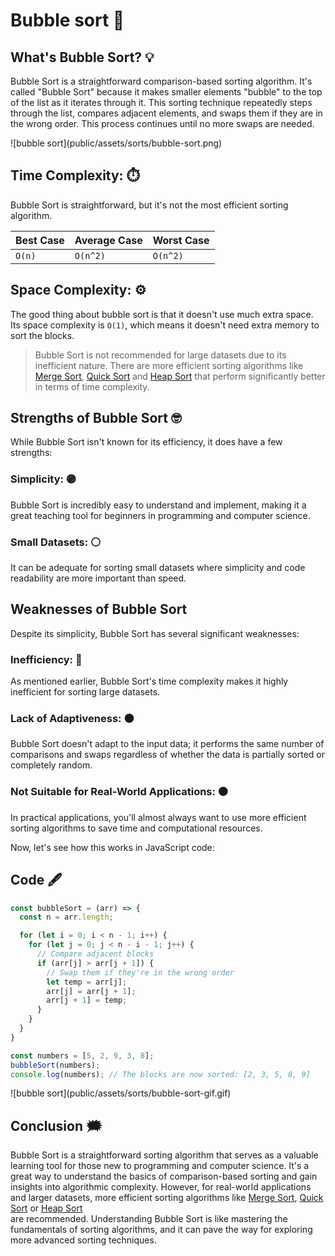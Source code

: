 # Bubble sort 🫧 

## What's Bubble Sort? 💡
Bubble Sort is a straightforward comparison-based sorting algorithm. 
It's called "Bubble Sort" because it makes smaller elements "bubble" 
to the top of the list as it iterates through it. This sorting technique 
repeatedly steps through the list, compares adjacent elements, and swaps them 
if they are in the wrong order. This process continues until no more swaps are needed.

<div className="border border-black rounded-sm">
![bubble sort](public/assets/sorts/bubble-sort.png)
</div>


## Time Complexity: ⏱️ 
Bubble Sort is straightforward, but it's not the most efficient sorting algorithm. 

| Best Case  | Average Case  | Worst Case |
| ---------- | ------------- | ---------- |
|   `O(n)`   |   `O(n^2)`    |  `O(n^2)`  |

## Space Complexity: ⚙️ 
The good thing about bubble sort is that it doesn't use much extra space. 
Its space complexity is `O(1)`, which means it doesn't need extra memory to sort the blocks.


> Bubble Sort is not recommended for large datasets due to its inefficient nature. 
There are more efficient sorting algorithms like [Merge Sort](merge-sort), [Quick Sort](quick-sort) and [Heap Sort](heap-sort) 
that perform significantly better in terms of time complexity.

## Strengths of Bubble Sort 🤓
While Bubble Sort isn't known for its efficiency, it does have a few strengths:

### Simplicity: 🟣
Bubble Sort is incredibly easy to understand and implement, 
making it a great teaching tool for beginners in programming and computer science.

### Small Datasets: ⚪️
It can be adequate for sorting small datasets where 
simplicity and code readability are more important than speed.


## Weaknesses of Bubble Sort
Despite its simplicity, Bubble Sort has several significant weaknesses:

### Inefficiency: 🔴
As mentioned earlier, Bubble Sort's time complexity makes it highly 
inefficient for sorting large datasets.

### Lack of Adaptiveness: ⚫️
Bubble Sort doesn't adapt to the input data; it performs the same number of 
comparisons and swaps regardless of whether the data is partially sorted or 
completely random.

### Not Suitable for Real-World Applications: 🟤
In practical applications, you'll almost always want 
to use more efficient sorting algorithms to save time and 
computational resources.



Now, let's see how this works in JavaScript code:
## Code 🖋
```js filename="bubble-sort.js" copy
const bubbleSort = (arr) => {
  const n = arr.length;

  for (let i = 0; i < n - 1; i++) {
    for (let j = 0; j < n - i - 1; j++) {
      // Compare adjacent blocks
      if (arr[j] > arr[j + 1]) {
        // Swap them if they're in the wrong order
        let temp = arr[j];
        arr[j] = arr[j + 1];
        arr[j + 1] = temp;
      }
    }
  }
}

const numbers = [5, 2, 9, 3, 8];
bubbleSort(numbers);
console.log(numbers); // The blocks are now sorted: [2, 3, 5, 8, 9]
```

<div className="border border-black rounded-sm">
![bubble sort](public/assets/sorts/bubble-sort-gif.gif)
</div>

## Conclusion 🗯️
Bubble Sort is a straightforward sorting algorithm that serves as a 
valuable learning tool for those new to programming and computer science. 
It's a great way to understand the basics of comparison-based sorting and 
gain insights into algorithmic complexity. However, for real-world applications 
and larger datasets, more efficient sorting algorithms like [Merge Sort](merge-sort), [Quick Sort](quick-sort) or [Heap Sort](heap-sort)  
are recommended. Understanding Bubble Sort is like mastering the fundamentals of sorting algorithms, and it can pave the way for 
exploring more advanced sorting techniques.